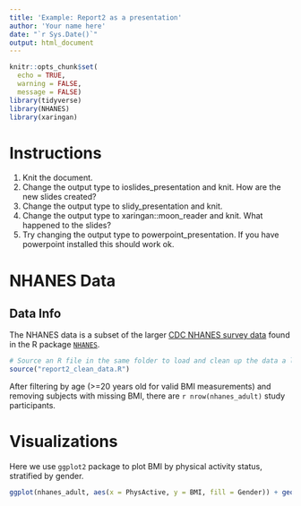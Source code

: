 ```yaml
---
title: 'Example: Report2 as a presentation'
author: 'Your name here'
date: "`r Sys.Date()`"
output: html_document
---
```


```r
knitr::opts_chunk$set(
  echo = TRUE,
  warning = FALSE,
  message = FALSE)
library(tidyverse)
library(NHANES)
library(xaringan)
```

# Instructions

1. Knit the document.
2. Change the output type to ioslides_presentation and knit. How are the new slides created?
3. Change the output type to slidy_presentation and knit.
4. Change the output type to xaringan::moon_reader and knit. What happened to the slides?
5. Try changing the output type to powerpoint_presentation. If you have powerpoint installed this should work ok.

# NHANES Data

## Data Info

The NHANES data is a subset of the larger [CDC NHANES survey data](https://wwwn.cdc.gov/nchs/nhanes/) found in the R package [`NHANES`](https://cran.r-project.org/web/packages/NHANES/index.html).

```r
# Source an R file in the same folder to load and clean up the data a little bit.
source("report2_clean_data.R")
```

After filtering by age (>=20 years old for valid BMI measurements) and removing subjects with missing BMI, there are `r nrow(nhanes_adult)` study participants.


# Visualizations

Here we use `ggplot2` package to plot BMI by physical activity status, stratified by gender.

```r
ggplot(nhanes_adult, aes(x = PhysActive, y = BMI, fill = Gender)) + geom_boxplot()
```



